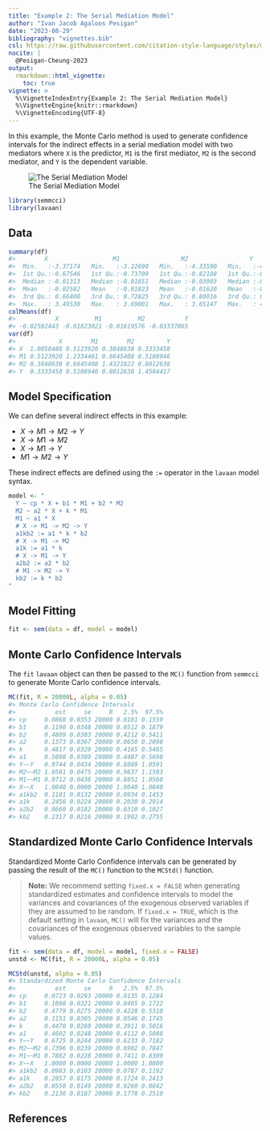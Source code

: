 ```yaml
---
title: "Example 2: The Serial Mediation Model"
author: "Ivan Jacob Agaloos Pesigan"
date: "2023-08-29"
bibliography: "vignettes.bib"
csl: https://raw.githubusercontent.com/citation-style-language/styles/master/apa.csl
nocite: |
  @Pesigan-Cheung-2023
output:
  rmarkdown::html_vignette:
    toc: true
vignette: >
  %\VignetteIndexEntry{Example 2: The Serial Mediation Model}
  %\VignetteEngine{knitr::rmarkdown}
  %\VignetteEncoding{UTF-8}
---
```


<!-- vignettes/example-2-serial.Rmd is generated from .setup/vignettes/example-2-serial.Rmd.orig. Please edit that file -->





In this example,
the Monte Carlo method is used to generate confidence intervals
for the indirect effects in a serial mediation model with two mediators
where `X` is the predictor, `M1` is the first mediator, `M2` is the second mediator,
and `Y` is the dependent variable.

![The Serial Mediation Model](https://raw.githubusercontent.com/jeksterslab/semmcci/main/.setup/latex/figures/png/serial.png)


```r
library(semmcci)
library(lavaan)
```

## Data




```r
summary(df)
#>        X                  M1                 M2                 Y           
#>  Min.   :-3.37174   Min.   :-3.22690   Min.   :-4.33590   Min.   :-4.29019  
#>  1st Qu.:-0.67546   1st Qu.:-0.73709   1st Qu.:-0.82188   1st Qu.:-0.86035  
#>  Median :-0.01313   Median :-0.01651   Median :-0.03903   Median :-0.02704  
#>  Mean   :-0.02582   Mean   :-0.01823   Mean   :-0.01620   Mean   :-0.03338  
#>  3rd Qu.: 0.66400   3rd Qu.: 0.72825   3rd Qu.: 0.80016   3rd Qu.: 0.81721  
#>  Max.   : 3.49530   Max.   : 3.69001   Max.   : 3.65147   Max.   : 4.05239
colMeans(df)
#>           X          M1          M2           Y 
#> -0.02582443 -0.01823021 -0.01619576 -0.03337865
var(df)
#>            X        M1        M2         Y
#> X  1.0050488 0.5123920 0.3848638 0.3333458
#> M1 0.5123920 1.2334461 0.6645408 0.5108946
#> M2 0.3848638 0.6645408 1.4321822 0.8012638
#> Y  0.3333458 0.5108946 0.8012638 1.4504417
```

## Model Specification

We can define several indirect effects in this example:

  - $X \rightarrow M1 \rightarrow M2 \rightarrow Y$
  - $X \rightarrow M1 \rightarrow M2$
  - $X \rightarrow M1 \rightarrow Y$
  - $M1 \rightarrow M2 \rightarrow Y$

These indirect effects are defined using the `:=` operator
in the `lavaan` model syntax.


```r
model <- "
  Y ~ cp * X + b1 * M1 + b2 * M2
  M2 ~ a2 * X + k * M1
  M1 ~ a1 * X
  # X -> M1 -> M2 -> Y
  a1kb2 := a1 * k * b2
  # X -> M1 -> M2
  a1k := a1 * k
  # X -> M1 -> Y
  a2b2 := a2 * b2
  # M1 -> M2 -> Y
  kb2 := k * b2
"
```

## Model Fitting


```r
fit <- sem(data = df, model = model)
```

## Monte Carlo Confidence Intervals

The `fit` `lavaan` object can then be passed to the `MC()` function from `semmcci`
to generate Monte Carlo confidence intervals.


```r
MC(fit, R = 20000L, alpha = 0.05)
#> Monte Carlo Confidence Intervals
#>           est     se     R   2.5%  97.5%
#> cp     0.0868 0.0353 20000 0.0181 0.1559
#> b1     0.1190 0.0348 20000 0.0512 0.1879
#> b2     0.4809 0.0303 20000 0.4212 0.5411
#> a2     0.1373 0.0367 20000 0.0650 0.2098
#> k      0.4817 0.0329 20000 0.4165 0.5465
#> a1     0.5098 0.0309 20000 0.4487 0.5698
#> Y~~Y   0.9744 0.0434 20000 0.8889 1.0591
#> M2~~M2 1.0581 0.0475 20000 0.9637 1.1503
#> M1~~M1 0.9712 0.0436 20000 0.8851 1.0560
#> X~~X   1.0040 0.0000 20000 1.0040 1.0040
#> a1kb2  0.1181 0.0132 20000 0.0934 0.1453
#> a1k    0.2456 0.0224 20000 0.2030 0.2914
#> a2b2   0.0660 0.0182 20000 0.0310 0.1027
#> kb2    0.2317 0.0216 20000 0.1902 0.2755
```

## Standardized Monte Carlo Confidence Intervals

Standardized Monte Carlo Confidence intervals can be generated by passing the result of the `MC()` function to the `MCStd()` function.

> **Note:** We recommend setting `fixed.x = FALSE`
> when generating standardized estimates and confidence intervals
> to model the variances and covariances of the exogenous observed variables
> if they are assumed to be random.
> If `fixed.x = TRUE`, which is the default setting in `lavaan`,
> `MC()` will fix the variances and the covariances
> of the exogenous observed variables to the sample values.


```r
fit <- sem(data = df, model = model, fixed.x = FALSE)
unstd <- MC(fit, R = 20000L, alpha = 0.05)
```


```r
MCStd(unstd, alpha = 0.05)
#> Standardized Monte Carlo Confidence Intervals
#>           est     se     R   2.5%  97.5%
#> cp     0.0723 0.0293 20000 0.0135 0.1284
#> b1     0.1098 0.0321 20000 0.0465 0.1722
#> b2     0.4779 0.0275 20000 0.4228 0.5310
#> a2     0.1151 0.0305 20000 0.0546 0.1745
#> k      0.4470 0.0280 20000 0.3911 0.5016
#> a1     0.4602 0.0248 20000 0.4112 0.5088
#> Y~~Y   0.6725 0.0244 20000 0.6233 0.7182
#> M2~~M2 0.7396 0.0239 20000 0.6902 0.7847
#> M1~~M1 0.7882 0.0228 20000 0.7411 0.8309
#> X~~X   1.0000 0.0000 20000 1.0000 1.0000
#> a1kb2  0.0983 0.0103 20000 0.0787 0.1192
#> a1k    0.2057 0.0175 20000 0.1724 0.2413
#> a2b2   0.0550 0.0149 20000 0.0260 0.0842
#> kb2    0.2136 0.0187 20000 0.1778 0.2510
```

## References
